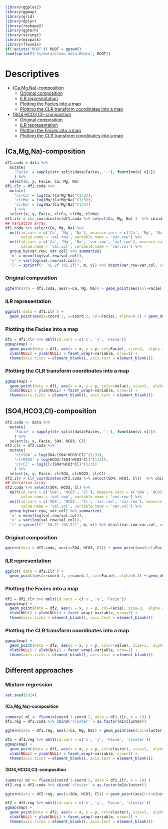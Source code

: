 ```r
library(ggplot2)
library(ggmap)
library(grid)
library(dplyr)
library(reshape2)
library(ggtern)
library(stringr)
library(mixpack)
library(flexmix)
if(!exists('ROOT')) ROOT = getwd()
load(sprintf('%s/data/clean_data.RData', ROOT))
```

Descriptives
============

* [(Ca,Mg,Na)-composition](#comp1)
  * [Original composition](#comp1_tern)
  * [ILR representation](#comp1_ilr)
  * [Plotting the Facies into a map](#comp1_facie)
  * [Plotting the CLR transform coordinates into a map](#comp1_clr)
* [(SO4,HCO3,Cl)-composition](#comp2)
  * [Original composition](#comp2_tern)
  * [ILR representation](#comp2_ilr)
  * [Plotting the Facies into a map](#comp2_facie)
  * [Plotting the CLR transform coordinates into a map](#comp2_clr)

## <a name="comp1" />(Ca,Mg,Na)-composition

```r
df1.coda = data %>% 
  mutate(
    'Facie' = sapply(str_split(data$Facies, '-'), function(v) v[1])
    ) %>%
  select(x, y, Facie, Ca, Mg, Na)
df1.clr = df1.coda %>% 
  mutate(
    'clrCa' = log(Ca/(Ca*Mg*Na)^(1/3)),
    'clrMg' = log(Mg/(Ca*Mg*Na)^(1/3)),
    'clrNa' = log(Na/(Ca*Mg*Na)^(1/3))
    ) %>% 
  select(x, y, Facie, clrCa, clrMg, clrNa)
df1.ilr = ilr_coordinates(df1.coda %>% select(Ca, Mg, Na) )  %>% cbind(df1.coda %>% select(Facie))
## Variation array
df1.coda %>% select(Ca, Mg, Na) %>% 
  melt(id.vars = c('Ca', 'Mg', 'Na'), measure.vars = c('Ca', 'Mg', 'Na'), 
       value.name = 'val.row', variable.name = 'var.row') %>%
  melt(id.vars = c('Ca', 'Mg', 'Na', 'var.row', 'val.row'), measure.vars = c('Ca', 'Mg', 'Na'), 
       value.name = 'val.col', variable.name = 'var.col') %>% 
  group_by(var.row, var.col) %>% summarize(
  'm' = mean(log(val.row/val.col)),
  'v' = var(log(val.row/val.col)),
  'l' = sprintf("  %5.2f (%5.2f)", m, v)) %>% dcast(var.row~var.col, value.var = 'l')
```

### <a name="comp1_tern" /> Original composition

```r
ggtern(data = df1.coda, aes(x=Ca, Mg, Na)) + geom_point(aes(col=Facie), alpha=0.25) + geom_density2d()
```

### <a name="comp1_ilr" /> ILR representation

```r
ggplot( data = df1.ilr ) +
  geom_point(aes(x=coord.1, y=coord.2, col=Facie), alpha=0.5) + geom_density2d(aes(x=coord.1, y=coord.2))
```

### <a name="comp1_facie" /> Plotting the Facies into a map

```r
df1 = df1.clr %>% melt(id.vars = c('x', 'y', 'Facie'))
ggmap(map) + 
  geom_point(data = df1, aes(x = x, y = y, col=Facie), size=3,  alpha = .5) +
  xlab(NULL) + ylab(NULL) + facet_wrap(~variable, nrow=1) +
  theme(axis.ticks = element_blank(), axis.text = element_blank())
```

### <a name="comp1_clr" /> Plotting the CLR transform coordinates into a map

```r
ggmap(map) + 
  geom_point(data = df1, aes(x = x, y = y, color=value), size=3,  alpha = .5) +
  xlab(NULL) + ylab(NULL) + facet_wrap(~variable, nrow=1) +
  theme(axis.ticks = element_blank(), axis.text = element_blank())
```

## <a name="comp2" />(SO4,HCO3,Cl)-composition

```r
df2.coda <- data %>%
  mutate(
    'Facie' = sapply(str_split(data$Facies, '-'), function(v) v[2])
    ) %>% 
  select(x, y, Facie, SO4, HCO3, Cl)
df2.clr = df2.coda %>% 
  mutate(
    'clrSO4' = log(SO4/(SO4*HCO3*Cl)^(1/3)),
    'clrHCO3' = log(HCO3/(SO4*HCO3*Cl)^(1/3)),
    'clrCl' = log(Cl/(SO4*HCO3*Cl)^(1/3))
    ) %>% 
  select(x, y, Facie, clrSO4, clrHCO3, clrCl)
df2.ilr = ilr_coordinates(df2.coda %>% select(SO4, HCO3, Cl))  %>% cbind(df2.coda %>% select(Facie))
## Variation array
df2.coda %>% select(SO4, HCO3, Cl) %>% 
  melt(id.vars = c('SO4', 'HCO3', 'Cl'), measure.vars = c('SO4', 'HCO3', 'Cl'), 
       value.name = 'val.row', variable.name = 'var.row') %>%
  melt(id.vars = c('SO4', 'HCO3', 'Cl', 'var.row', 'val.row'), measure.vars = c('SO4', 'HCO3', 'Cl'), 
       value.name = 'val.col', variable.name = 'var.col') %>% 
  group_by(var.row, var.col) %>% summarize(
  'm' = mean(log(val.row/val.col)),
  'v' = var(log(val.row/val.col)),
  'l' = sprintf("  %5.2f (%5.2f)", m, v)) %>% dcast(var.row~var.col, value.var = 'l')
```

### <a name="comp2_tern" /> Original composition

```r
ggtern(data = df2.coda, aes(x=SO4, HCO3, Cl)) + geom_point(aes(col=Facie), alpha=0.25) + geom_density2d()
```

### <a name="comp2_ilr" /> ILR representation

```r
ggplot( data = df2.ilr ) +
  geom_point(aes(x=coord.1, y=coord.2, col=Facie), alpha=0.5) + geom_density2d(aes(x=coord.1, y=coord.2))
```

### <a name="comp2_facie" /> Plotting the Facies into a map

```r
df2 = df2.clr %>% melt(id.vars = c('x', 'y', 'Facie'))
ggmap(map) + 
  geom_point(data = df2, aes(x = x, y = y, col=Facie), size=3,  alpha = .5) +
  xlab(NULL) + ylab(NULL) + facet_wrap(~variable, nrow=1) +
  theme(axis.ticks = element_blank(), axis.text = element_blank())
```

### <a name="comp2_clr" /> Plotting the CLR transform coordinates into a map

```r
ggmap(map) + 
  geom_point(data = df2, aes(x = x, y = y, color=value), size=3,  alpha = .5) +
  xlab(NULL) + ylab(NULL) + facet_wrap(~variable, nrow=1) +
  theme(axis.ticks = element_blank(), axis.text = element_blank())
```


## Different approaches

### Mixture regression

```r
set.seed(1024)
```

#### (Ca,Mg,Na)-composition

```r
summary( m1 <- flexmix(coord.1~coord.2, data = df1.ilr, k = 10) )
df1.reg = df1.coda %>% cbind('cluster' = as.factor(m1@cluster))
```

```r
ggtern(data = df1.reg, aes(x=Ca, Mg, Na)) + geom_point(aes(col=cluster))
```

```r
df1 = df1.reg %>% melt(id.vars = c('x', 'y', 'Facie', 'cluster'))
ggmap(map) + 
  geom_point(data = df1, aes(x = x, y = y, col=cluster), size=3,  alpha = .5) +
  xlab(NULL) + ylab(NULL) + facet_wrap(~variable, nrow=1) +
  theme(axis.ticks = element_blank(), axis.text = element_blank())
```

#### (SO4,HCO3,Cl)-composition

```r
summary( m2 <- flexmix(coord.1~coord.2, data = df2.ilr, k = 10) )
df2.reg = df2.coda %>% cbind('cluster' = as.factor(m2@cluster))
```

```r
ggtern(data = df2.reg, aes(x=SO4, HCO3, Cl)) + geom_point(aes(col=cluster))
```

```r
df2 = df2.reg %>% melt(id.vars = c('x', 'y', 'Facie', 'cluster'))
ggmap(map) + 
  geom_point(data = df2, aes(x = x, y = y, col=cluster), size=3,  alpha = .5) +
  xlab(NULL) + ylab(NULL) + facet_wrap(~variable, nrow=1) +
  theme(axis.ticks = element_blank(), axis.text = element_blank())
```